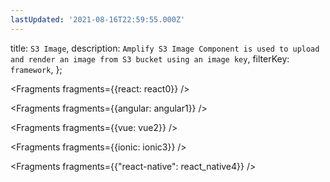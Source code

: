 ```yaml
---
lastUpdated: '2021-08-16T22:59:55.000Z'
---
```

  title: `S3 Image`,
  description: `Amplify S3 Image Component is used to upload and render an image from S3 bucket using an image key`,
  filterKey: `framework`,
};


<Fragments fragments={{react: react0}} />


<Fragments fragments={{angular: angular1}} />


<Fragments fragments={{vue: vue2}} />


<Fragments fragments={{ionic: ionic3}} />


  <Fragments fragments={{"react-native": react_native4}} />
